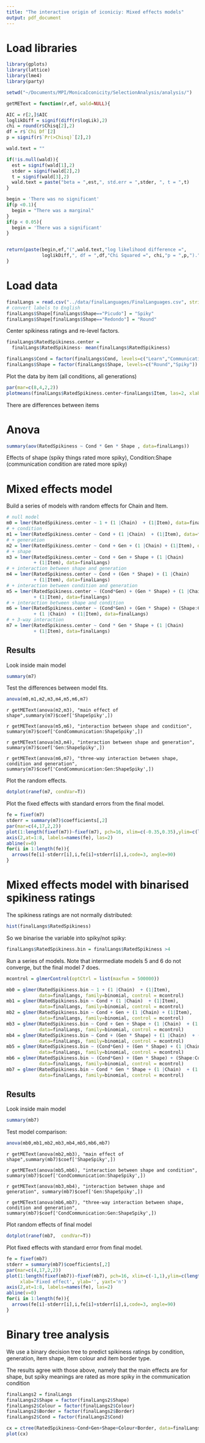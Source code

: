 ```yaml
---
title: "The interactive origin of iconiciy: Mixed effects models"
output: pdf_document
---
```


# Load libraries

```r

library(gplots)
library(lattice)
library(lme4)
library(party)
```

```r
setwd("~/Documents/MPI/MonicaIconicity/SelectionAnalysis/analysis/")

getMEText = function(r,ef, wald=NULL){

AIC = r[2,]$AIC
loglikDiff = signif(diff(r$logLik),2)
chi = round(r$Chisq[2],2)
df = r$`Chi Df`[2]
p = signif(r$`Pr(>Chisq)`[2],2)

wald.text = ""

if(!is.null(wald)){
  est = signif(wald[1],2)
  stder = signif(wald[2],2)
  t = signif(wald[3],2)
  wald.text = paste("beta = ",est,", std.err = ",stder, ", t = ",t)
}

begin = 'There was no significant'
if(p <0.1){
  begin = "There was a marginal"
}
if(p < 0.05){
  begin = 'There was a significant'  
}


return(paste(begin,ef,"(",wald.text,"log likelihood difference =",
             loglikDiff,", df = ",df,"Chi Squared =", chi,"p = ",p,")."))
}

```

# Load data
```r
finalLangs = read.csv("../data/finalLanguages/FinalLanguages.csv", stringsAsFactors = F)
# convert labels to English
finalLangs$Shape[finalLangs$Shape=="Picudo"] = "Spiky"
finalLangs$Shape[finalLangs$Shape=="Redondo"] = "Round"
```

Center spikiness ratings and re-level factors.

```r
finalLangs$RatedSpikiness.center = 
  finalLangs$RatedSpikiness- mean(finalLangs$RatedSpikiness)

finalLangs$Cond = factor(finalLangs$Cond, levels=c("Learn","Communication"))
finalLangs$Shape = factor(finalLangs$Shape, levels=c("Round","Spiky"))

```

Plot the data by item (all conditions, all generations)

```r
par(mar=c(8,4,2,2))
plotmeans(finalLangs$RatedSpikiness.center~finalLangs$Item, las=2, xlab="", connect=F)
```

There are differences between items

# Anova

```r
summary(aov(RatedSpikiness ~ Cond * Gen * Shape , data=finalLangs))
```

Effects of shape (spiky things rated more spiky), Condition:Shape (communication condition are rated more spiky)

# Mixed effects model

Build a series of models with random effects for Chain and Item.  


```r
# null model
m0 = lmer(RatedSpikiness.center ~ 1 + (1 |Chain)  + (1|Item), data=finalLangs)
# + condition
m1 = lmer(RatedSpikiness.center ~ Cond + (1 |Chain)  + (1|Item), data=finalLangs)
# + generation
m2 = lmer(RatedSpikiness.center ~ Cond + Gen + (1 |Chain) + (1|Item), data=finalLangs)
# + shape
m3 = lmer(RatedSpikiness.center ~ Cond + Gen + Shape + (1 |Chain)  
          + (1|Item), data=finalLangs)
# + interaction between shape and generation
m4 = lmer(RatedSpikiness.center ~ Cond + (Gen * Shape) + (1 |Chain)  
          + (1|Item), data=finalLangs)
# + interaction between condition and generation
m5 = lmer(RatedSpikiness.center ~ (Cond*Gen) + (Gen * Shape) + (1 |Chain)  
          + (1|Item), data=finalLangs)
# + interaction between shape and condition
m6 = lmer(RatedSpikiness.center ~ (Cond*Gen) + (Gen * Shape) + (Shape:Cond) 
          + (1 |Chain)  + (1|Item), data=finalLangs)
# + 3-way interaction
m7 = lmer(RatedSpikiness.center ~ Cond * Gen * Shape + (1 |Chain)  
          + (1|Item), data=finalLangs)
```

## Results

Look inside main model

```r
summary(m7)
```


Test the differences between model fits.

```r
anova(m0,m1,m2,m3,m4,m5,m6,m7)
```


`r getMEText(anova(m2,m3), "main effect of shape",summary(m7)$coef['ShapeSpiky',])`

`r getMEText(anova(m5,m6), "interaction between shape and condition", summary(m7)$coef['CondCommunication:ShapeSpiky',])`

`r getMEText(anova(m3,m4), "interaction between shape and generation", summary(m7)$coef['Gen:ShapeSpiky',])`

`r getMEText(anova(m6,m7), "three-way interaction between shape, condition and generation", summary(m7)$coef['CondCommunication:Gen:ShapeSpiky',])`




Plot the random effects.

```r
dotplot(ranef(m7, condVar=T))
```

Plot the fixed effects with standard errors from the final model.

```r

fe = fixef(m7)
stderr = summary(m7)$coefficients[,2]
par(mar=c(4,17,2,2))
plot(1:length(fixef(m7))~fixef(m7), pch=16, xlim=c(-0.35,0.35),ylim=c(length(fe),1), xlab='Fixed effect', ylab='', yaxt='n')
axis(2,at=1:8, labels=names(fe), las=2)
abline(v=0)
for(i in 1:length(fe)){
  arrows(fe[i]-stderr[i],i,fe[i]+stderr[i],i,code=3, angle=90)
}
```

# Mixed effects model with binarised spikiness ratings

The spikiness ratings are not normally distributed:

```r
hist(finalLangs$RatedSpikiness)
```

So we binarise the variable into spiky/not spiky:

```r
finalLangs$RatedSpikiness.bin = finalLangs$RatedSpikiness >4
```

Run a series of models.  Note that intermediate models 5 and 6 do not converge, but the final model 7 does.

```r

mcontrol = glmerControl(optCtrl = list(maxfun = 500000))

mb0 = glmer(RatedSpikiness.bin ~ 1 + (1 |Chain)  + (1|Item), 
            data=finalLangs, family=binomial, control = mcontrol)
mb1 = glmer(RatedSpikiness.bin ~ Cond + (1 |Chain)  + (1|Item), 
            data=finalLangs, family=binomial, control = mcontrol)
mb2 = glmer(RatedSpikiness.bin ~ Cond + Gen + (1 |Chain) + (1|Item), 
            data=finalLangs, family=binomial, control = mcontrol)
mb3 = glmer(RatedSpikiness.bin ~ Cond + Gen + Shape + (1 |Chain)  + (1|Item), 
            data=finalLangs, family=binomial, control = mcontrol)
mb4 = glmer(RatedSpikiness.bin ~ Cond + (Gen * Shape) + (1 |Chain)  + (1|Item), 
            data=finalLangs, family=binomial, control = mcontrol)
mb5 = glmer(RatedSpikiness.bin ~ (Cond*Gen) + (Gen * Shape) + (1 |Chain)  + (1|Item), 
            data=finalLangs, family=binomial, control = mcontrol)
mb6 = glmer(RatedSpikiness.bin ~ (Cond*Gen) + (Gen * Shape) + (Shape:Cond) + (1 |Chain)  + (1|Item), 
            data=finalLangs, family=binomial, control = mcontrol)
mb7 = glmer(RatedSpikiness.bin ~ Cond * Gen * Shape + (1 |Chain)  + (1|Item), 
            data=finalLangs, family=binomial, control = mcontrol)
```

## Results

Look inside main model

```r
summary(mb7)
```

Test model comparison:

```r
anova(mb0,mb1,mb2,mb3,mb4,mb5,mb6,mb7)
```

`r getMEText(anova(mb2,mb3), "main effect of shape",summary(mb7)$coef['ShapeSpiky',])`

`r getMEText(anova(mb5,mb6), "interaction between shape and condition", summary(mb7)$coef['CondCommunication:ShapeSpiky',])`

`r getMEText(anova(mb3,mb4), "interaction between shape and generation", summary(mb7)$coef['Gen:ShapeSpiky',])`

`r getMEText(anova(mb6,mb7), "three-way interaction between shape, condition and generation", summary(mb7)$coef['CondCommunication:Gen:ShapeSpiky',])`


Plot random effects of final model

```r
dotplot(ranef(mb7,  condVar=T))
```

Plot fixed effects with standard error from final model.

```r
fe = fixef(mb7)
stderr = summary(mb7)$coefficients[,2]
par(mar=c(4,17,2,2))
plot(1:length(fixef(mb7))~fixef(mb7), pch=16, xlim=c(-1,1),ylim=c(length(fe),1), 
     xlab='Fixed effect', ylab='', yaxt='n')
axis(2,at=1:8, labels=names(fe), las=2)
abline(v=0)
for(i in 1:length(fe)){
  arrows(fe[i]-stderr[i],i,fe[i]+stderr[i],i,code=3, angle=90)
}
```

\newpage
# Binary tree analysis

We use a binary decision tree to predict spikiness ratings by condition, generation, item shape, item colour and item border type.

The results agree with those above, namely that the main effects are for shape, but spiky meanings are rated as more spiky in the communication condition

```r
finalLangs2 = finalLangs
finalLangs2$Shape = factor(finalLangs2$Shape)
finalLangs2$Colour = factor(finalLangs2$Colour)
finalLangs2$Border = factor(finalLangs2$Border)
finalLangs2$Cond = factor(finalLangs2$Cond)

cx = ctree(RatedSpikiness~Cond+Gen+Shape+Colour+Border, data=finalLangs2)
plot(cx)

```

